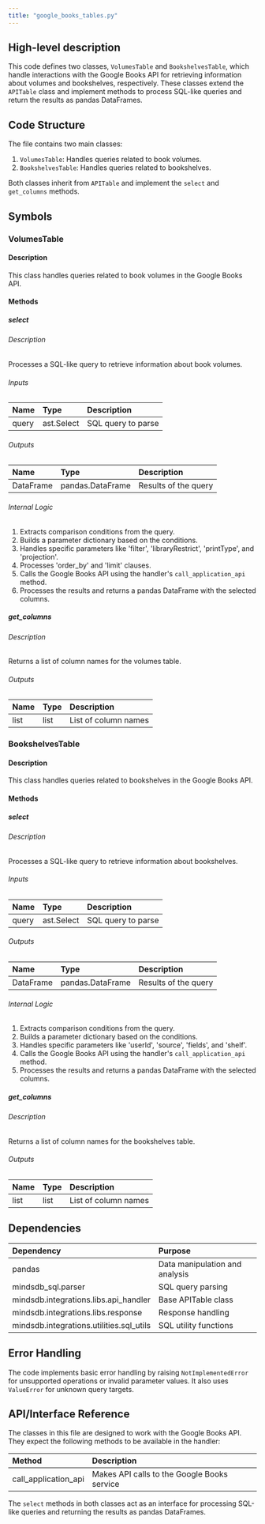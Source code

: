 ```yaml
---
title: "google_books_tables.py"
---
```


## High-level description
This code defines two classes, `VolumesTable` and `BookshelvesTable`, which handle interactions with the Google Books API for retrieving information about volumes and bookshelves, respectively. These classes extend the `APITable` class and implement methods to process SQL-like queries and return the results as pandas DataFrames.

## Code Structure
The file contains two main classes:
1. `VolumesTable`: Handles queries related to book volumes.
2. `BookshelvesTable`: Handles queries related to bookshelves.

Both classes inherit from `APITable` and implement the `select` and `get_columns` methods.

## Symbols

### VolumesTable
#### Description
This class handles queries related to book volumes in the Google Books API.

#### Methods

##### select
###### Description
Processes a SQL-like query to retrieve information about book volumes.

###### Inputs
| Name | Type | Description |
|:-----|:-----|:------------|
| query | ast.Select | SQL query to parse |

###### Outputs
| Name | Type | Description |
|:-----|:-----|:------------|
| DataFrame | pandas.DataFrame | Results of the query |

###### Internal Logic
1. Extracts comparison conditions from the query.
2. Builds a parameter dictionary based on the conditions.
3. Handles specific parameters like 'filter', 'libraryRestrict', 'printType', and 'projection'.
4. Processes 'order_by' and 'limit' clauses.
5. Calls the Google Books API using the handler's `call_application_api` method.
6. Processes the results and returns a pandas DataFrame with the selected columns.

##### get_columns
###### Description
Returns a list of column names for the volumes table.

###### Outputs
| Name | Type | Description |
|:-----|:-----|:------------|
| list | list | List of column names |

### BookshelvesTable
#### Description
This class handles queries related to bookshelves in the Google Books API.

#### Methods

##### select
###### Description
Processes a SQL-like query to retrieve information about bookshelves.

###### Inputs
| Name | Type | Description |
|:-----|:-----|:------------|
| query | ast.Select | SQL query to parse |

###### Outputs
| Name | Type | Description |
|:-----|:-----|:------------|
| DataFrame | pandas.DataFrame | Results of the query |

###### Internal Logic
1. Extracts comparison conditions from the query.
2. Builds a parameter dictionary based on the conditions.
3. Handles specific parameters like 'userId', 'source', 'fields', and 'shelf'.
4. Calls the Google Books API using the handler's `call_application_api` method.
5. Processes the results and returns a pandas DataFrame with the selected columns.

##### get_columns
###### Description
Returns a list of column names for the bookshelves table.

###### Outputs
| Name | Type | Description |
|:-----|:-----|:------------|
| list | list | List of column names |

## Dependencies
| Dependency | Purpose |
|:-----------|:--------|
| pandas | Data manipulation and analysis |
| mindsdb_sql.parser | SQL query parsing |
| mindsdb.integrations.libs.api_handler | Base APITable class |
| mindsdb.integrations.libs.response | Response handling |
| mindsdb.integrations.utilities.sql_utils | SQL utility functions |

## Error Handling
The code implements basic error handling by raising `NotImplementedError` for unsupported operations or invalid parameter values. It also uses `ValueError` for unknown query targets.

## API/Interface Reference
The classes in this file are designed to work with the Google Books API. They expect the following methods to be available in the handler:

| Method | Description |
|:-------|:------------|
| call_application_api | Makes API calls to the Google Books service |

The `select` methods in both classes act as an interface for processing SQL-like queries and returning the results as pandas DataFrames.